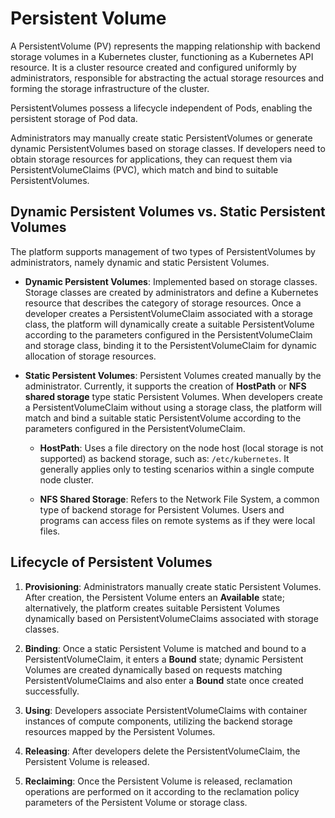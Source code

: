 # Persistent Volume

A PersistentVolume (PV) represents the mapping relationship with backend storage volumes in a Kubernetes cluster, functioning as a Kubernetes API resource. It is a cluster resource created and configured uniformly by administrators, responsible for abstracting the actual storage resources and forming the storage infrastructure of the cluster.

PersistentVolumes possess a lifecycle independent of Pods, enabling the persistent storage of Pod data.

Administrators may manually create static PersistentVolumes or generate dynamic PersistentVolumes based on storage classes. If developers need to obtain storage resources for applications, they can request them via PersistentVolumeClaims (PVC), which match and bind to suitable PersistentVolumes.

## Dynamic Persistent Volumes vs. Static Persistent Volumes

The platform supports management of two types of PersistentVolumes by administrators, namely dynamic and static Persistent Volumes.

- **Dynamic Persistent Volumes**: Implemented based on storage classes. Storage classes are created by administrators and define a Kubernetes resource that describes the category of storage resources. Once a developer creates a PersistentVolumeClaim associated with a storage class, the platform will dynamically create a suitable PersistentVolume according to the parameters configured in the PersistentVolumeClaim and storage class, binding it to the PersistentVolumeClaim for dynamic allocation of storage resources.

- **Static Persistent Volumes**: Persistent Volumes created manually by the administrator. Currently, it supports the creation of **HostPath** or **NFS shared storage** type static Persistent Volumes. When developers create a PersistentVolumeClaim without using a storage class, the platform will match and bind a suitable static PersistentVolume according to the parameters configured in the PersistentVolumeClaim.

  - **HostPath**: Uses a file directory on the node host (local storage is not supported) as backend storage, such as: `/etc/kubernetes`. It generally applies only to testing scenarios within a single compute node cluster.

  - **NFS Shared Storage**: Refers to the Network File System, a common type of backend storage for Persistent Volumes. Users and programs can access files on remote systems as if they were local files.

## Lifecycle of Persistent Volumes

1. **Provisioning**: Administrators manually create static Persistent Volumes. After creation, the Persistent Volume enters an **Available** state; alternatively, the platform creates suitable Persistent Volumes dynamically based on PersistentVolumeClaims associated with storage classes.

2. **Binding**: Once a static Persistent Volume is matched and bound to a PersistentVolumeClaim, it enters a **Bound** state; dynamic Persistent Volumes are created dynamically based on requests matching PersistentVolumeClaims and also enter a **Bound** state once created successfully.

3. **Using**: Developers associate PersistentVolumeClaims with container instances of compute components, utilizing the backend storage resources mapped by the Persistent Volumes.

4. **Releasing**: After developers delete the PersistentVolumeClaim, the Persistent Volume is released.

5. **Reclaiming**: Once the Persistent Volume is released, reclamation operations are performed on it according to the reclamation policy parameters of the Persistent Volume or storage class.
